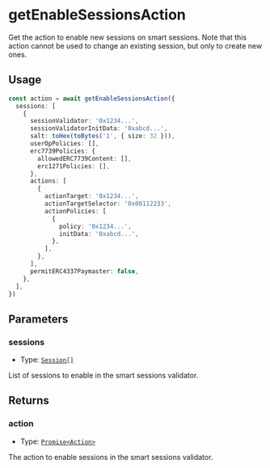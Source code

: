 # getEnableSessionsAction

Get the action to enable new sessions on smart sessions. Note that this action cannot be used to change an existing session, but only to create new ones.

## Usage

```typescript copy
const action = await getEnableSessionsAction({
  sessions: [
    {
      sessionValidator: '0x1234...',
      sessionValidatorInitData: '0xabcd...',
      salt: toHex(toBytes('1', { size: 32 })),
      userOpPolicies: [],
      erc7739Policies: {
        allowedERC7739Content: [],
        erc1271Policies: [],
      },
      actions: [
        {
          actionTarget: '0x1234...',
          actionTargetSelector: '0x00112233',
          actionPolicies: [
            {
              policy: '0x1234...',
              initData: '0xabcd...',
            },
          ],
        },
      ],
      permitERC4337Paymaster: false,
    },
  ],
})
```

## Parameters

### sessions

- Type: [`Session[]`](/module-sdk/glossary/types#session)

List of sessions to enable in the smart sessions validator.

## Returns

### action

- Type: [`Promise<Action>`](/module-sdk/glossary/types.mdx#action)

The action to enable sessions in the smart sessions validator.
